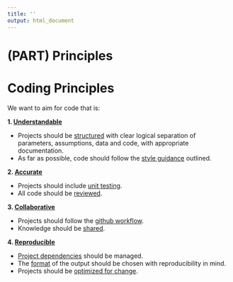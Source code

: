 ```yaml
---
title: ''
output: html_document
---
```


# (PART) Principles {-}

# Coding Principles {-#principles}

We want to aim for code that is:

**1. [Understandable](#understand)**  

* Projects should be [structured](#structure2) with clear logical separation of parameters, assumptions, data and code, with appropriate documentation.  
* As far as possible, code should follow the [style guidance](#style) outlined.

**2. [Accurate](#accurate)**  

* Projects should include [unit testing](#unittest).
* All code should be [reviewed](#review).


**3. [Collaborative](#collaborate)**  

* Projects should follow the [github workflow](#versioncontrol).
* Knowledge should be [shared](#knowledge).  


**4. [Reproducible](#reproduce)**  

* [Project dependencies](#projdep) should be managed.
* The [format](#format) of the output should be chosen with reproducibility in mind.
* Projects should be [optimized for change](#change).
